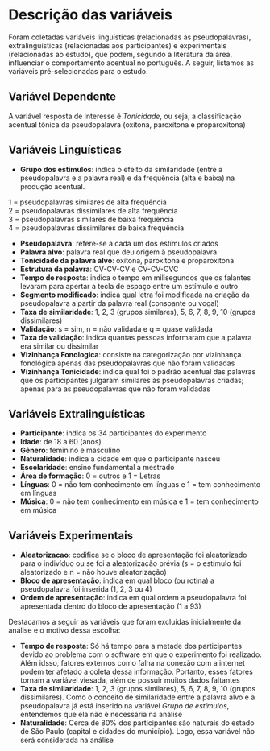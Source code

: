# Descrição das variáveis {#descricao-variaveis}

Foram coletadas variáveis linguísticas (relacionadas às pseudopalavras), extralinguísticas (relacionadas aos participantes) e experimentais (relacionadas ao estudo), que podem, segundo a literatura da área, influenciar o comportamento acentual no português. A seguir, listamos as variáveis pré-selecionadas para o estudo. 
  
  
## Variável Dependente

A variável resposta de interesse é _Tonicidade_, ou seja, a classificação acentual tônica da pseudopalavra (oxítona, paroxítona e proparoxítona)
  
  
## Variáveis Linguísticas
   
- __Grupo dos estímulos__:  indica o efeito da similaridade (entre a pseudopalavra 
e a palavra real) e da frequência (alta e baixa) na produção acentual.
     
1 = pseudopalavras similares de alta frequência    
2 = pseudopalavras dissimilares de alta frequência   
3 = pseudopalavras similares de baixa frequência    
4 = pseudopalavras dissimilares de baixa frequência   
    
- __Pseudopalavra__: refere-se a cada um dos estímulos criados  
- __Palavra alvo__: palavra real que deu origem à pseudopalavra  
- __Tonicidade da palavra alvo__: oxítona, paroxítona e proparoxítona
- __Estrutura da palavra__: CV-CV-CV e CV-CV-CVC
- __Tempo de resposta__:  indica o tempo em milisegundos que os falantes levaram para apertar a tecla de espaço entre um estímulo e outro
- __Segmento modificado__: indica qual letra foi modificada na criação da pseudopalavra a partir da palavra real (consoante ou vogal)  
- __Taxa de similaridade__: 1, 2, 3 (grupos similares), 5, 6, 7, 8, 9, 10 (grupos dissimilares)
- __Validação__: s = sim, n = não validada e q = quase validada
- __Taxa de validação__: indica quantas pessoas informaram que a palavra era similar ou dissimilar
- __Vizinhança Fonologica__: consiste na categorização por vizinhança fonológica apenas das pseudopalavras que não foram validadas 
- __Vizinhança Tonicidade__: indica qual foi o padrão acentual das palavras que os participantes julgaram similares às pseudopalavras criadas; apenas para as pseudopalavras que não foram validadas  


## Variáveis Extralinguísticas
  
- __Participante__: indica os 34 participantes do experimento
- __Idade__: de 18 a 60 (anos)
- __Gênero__: feminino e masculino
- __Naturalidade__: indica a cidade em que o participante nasceu
- __Escolaridade__: ensino fundamental a mestrado
- __Área de formação__: 0 = outros e 1 = Letras
- __Línguas__: 0 = não tem conhecimento em línguas e 1 = tem conhecimento em línguas
- __Música__: 0 = não tem conhecimento em música e 1 = tem conhecimento em música

## Variáveis Experimentais

- __Aleatorizacao__: codifica se o bloco de apresentação foi aleatorizado para o indivíduo ou se foi a aleatorização prévia (s = o estímulo foi aleatorizado e n = não houve aleatorização)
- __Bloco de apresentação__: indica em qual bloco (ou rotina) a pseudopalavra foi inserida (1, 2, 3 ou 4)
- __Ordem de apresentação__: indica em qual ordem a pseudopalavra foi apresentada dentro do bloco de apresentação (1 a 93)

Destacamos a seguir as variáveis que foram excluídas inicialmente da análise e o motivo dessa escolha:
   
- __Tempo de resposta__: Só há tempo para a metade dos participantes devido ao problema com o software em que o experimento foi realizado. Além idsso, fatores externos como falha na conexão com a internet podem ter afetado a coleta dessa informação. Portanto, esses fatores tornam a variável viesada, além de possuir muitos dados faltantes
- __Taxa de similaridade__: 1, 2, 3 (grupos similares), 5, 6, 7, 8, 9, 10 (grupos dissimilares). Como o conceito de similaridade entre a palavra alvo e a pseudopalavra já está inserido na variável _Grupo de estímulos_, entendemos que ela não é necessária na análise
- __Naturalidade__: Cerca de 80% dos participantes são naturais do estado de São Paulo (capital e cidades do município). Logo, essa variável não será considerada na análise
